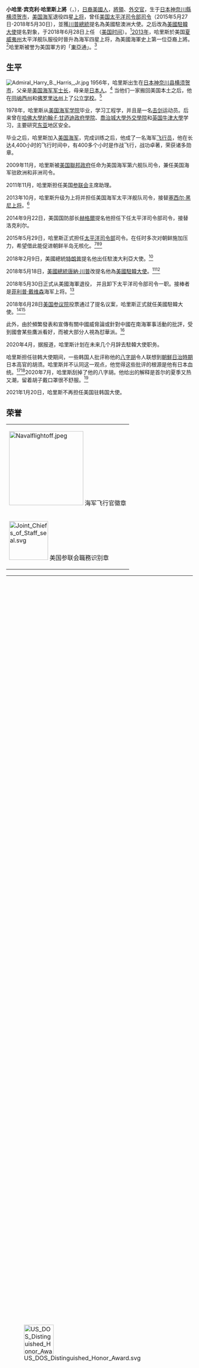 {{noteTA
|G1=PP
|1=zh-tw:哈利;zh-hans:哈里;zh-hant:哈里;
|2=zh-hans:哈里斯;zh-hant:哈里斯;zh-tw:哈里斯;zh-hk:夏里斯;
}}
{{Infobox military person
|name= 哈里·B·哈里斯
|birth_date= {{birth date and age|1956|8|4}}
|death_date=
|birth_place={{JPN}}[[神奈川县|神奈川县]][[横须贺市|横须贺市]]
|death_place=
|nationality = {{USA}}
|placeofburial=
|placeofburial_label= Place of burial
|image=  Harry Harris, U.S. Ambassador to the Republic of Korea.jpg
|caption= 哈里斯大使
|nickname=
|allegiance={{flag|United States of America}}
|branch=[[File:Seal_of_the_United_States_Department_of_the_Navy.svg|25px]] [[美国海军|美国海军]]
|serviceyears= 1978年至2018年5月30日
|rank=[[File:US_Navy_O10_infobox.svg|25px]] 海军上将
|commands=[[美国太平洋舰队|美国太平洋舰队]]<br>[[第六艦隊_(美國海軍)|美国海军第六舰队]] <br/> ——北约支援部队<br/>关塔那摩监狱联合特遣部队<br/>{{Link-en|美國海軍航空巡邏大隊|Patrol Wing|第1巡邏偵察大隊}}<br/>{{Link-en|美國海軍第46巡邏機中隊|VP-46|第46巡邏機中隊}}
|unit=
|battles=锡德拉湾事件（1986年）<br/>[[海湾战争|海湾战争]]<br/>[[南方守望行动|南方守望行动]]<br/>阿富汗战争（2011年至今）<br/>[[伊拉克战争|伊拉克战争]]<br/>[[奥德赛黎明行动|奥德赛黎明行动]] 
|awards=国防部杰出服役勋章<br/>海军杰出服役勋章（2）<br />国防部优质服役奖章（3）<br />功绩勋章（3）<br />[[铜星勋章|铜星勋章]]（2）<br />航空勋章<br />美国国务院卓越荣誉奖章
|relations=
|laterwork=
}}
'''小哈里·宾克利·哈里斯上將'''（{{lang-en|'''Harry Binkley Harris, Jr.'''}}，{{bd|1956年|8月4日|||catIdx=H}}），[[日裔美國人|日裔美國人]]，[[將領|將領]]、[[外交官|外交官]]，生于[[日本|日本]][[神奈川縣|神奈川縣]][[横须贺市|横须贺市]]，[[美国海军|美国海军]]退役四星[[上将|上将]]，曾任[[美国印度洋－太平洋司令部|美国太平洋司令部]][[司令|司令]]（2015年5月27日-2018年5月30日），並獲[[唐納·川普|川普]][[美國總統|總統]]提名為美國駐澳洲大使。之后改為[[美國駐韓大使|美國駐韓大使]]提名對象，于2018年6月28日上任 （[[美國時區|美国时间]]）。<ref>[http://books.google.ca/books?id=rK4pAQAAMAAJ&q=%22Harry+Binkley+Harris+Jr%22&dq=%22Harry+Binkley+Harris+Jr%22&hl=en&sa=X&ei=regDUv74IabjiwK2nYCADQ&ved=0CC4Q6AEwAA Harry B. Harris Jr.] {{Wayback|url=http://books.google.ca/books?id=rK4pAQAAMAAJ&q=%22Harry+Binkley+Harris+Jr%22&dq=%22Harry+Binkley+Harris+Jr%22&hl=en&sa=X&ei=regDUv74IabjiwK2nYCADQ&ved=0CC4Q6AEwAA |date=20141208050728 }}{{en icon}}</ref>[[2013年|2013年]]，哈里斯於美国[[夏威夷州|夏威夷州]]太平洋舰队服役时晉升為海军四星上将，為美國海軍史上第一位亞裔上將。<ref>{{cite web | url=http://www.staradvertiser.com/news/breaking/228067141.html?id=228067141 | title=New commander takes over U.S. Pacific Fleet | publisher=Honolulu Star Advertiser | date=October 16, 2013 | accessdate=October 17, 2013 | author=McAvoy, Audrey | archive-date=2014-12-22 | archive-url=https://web.archive.org/web/20141222105453/http://www.staradvertiser.com/news/breaking/228067141.html?id=228067141 | dead-url=no }}{{en icon}}</ref>哈里斯被誉为美国軍方的「[[東亞|東亞]]通」。<ref name="fish" >{{cite web |url=http://news.qq.com/a/20140924/025336.htm |title=日裔美军上将被提名为美国太平洋司令部司令 |accessdate=2014 |publisher=腾讯网 |work= |language=zh-hans |archive-date=2016-12-23 |archive-url=https://web.archive.org/web/20161223174204/http://news.qq.com/a/20140924/025336.htm |dead-url=no }}</ref>

== 生平 ==
[[File:Admiral_Harry_B._Harris,_Jr.jpg|thumb]]
1956年，哈里斯出生在[[日本|日本]][[神奈川县|神奈川县]][[横须贺市|横须贺市]]，父亲是[[美国海军|美国海军]][[军士长|军士长]]，母亲是[[日本人|日本人]]。<ref>{{cite web |url=http://www.usna1978.org/?p=classnews&article=68 |title=Harry Harris an admiral? |author= |date=29 February 2008 |work=Class News |publisher=USNA Class of 1978 |accessdate=18 July 2012 |deadurl=yes |archiveurl=https://web.archive.org/web/20120303215525/http://www.usna1978.org/?p=classnews |archivedate=2012年3月3日 }}{{en icon}}</ref> 当他们一家搬回美国本土之后，他在[[田纳西州|田纳西州]]和[[佛罗里达州|佛罗里达州]]上了[[公立学校|公立学校]]。<ref name=OfficalBio>{{cite web
| url=http://www.navy.mil/navydata/bios/navybio.asp?bioID=136
| title=Official biography: Harry Harris
| publisher=''[[美国国防部|US Department of Defense]]''
| accessdate=2014-09-24
| archive-date=2014-10-26
| archive-url=https://web.archive.org/web/20141026192122/http://www.navy.mil/navydata/bios/navybio.asp?bioID=136
| dead-url=no
}}{{en icon}}</ref>

1978年，哈里斯从[[美国海军学院|美国海军学院]]毕业，学习工程学，并且是一名[[击剑|击剑]]运动员。后来曾在[[哈佛大學|哈佛大學]][[約翰·F·甘迺迪政府學院|約翰·F·甘迺迪政府學院]]、[[喬治城大學外交學院|喬治城大學外交學院]]和[[英国|英国]][[牛津大學|牛津大學]]学习，主要研究[[东亚|东亚]]地区安全。

毕业之后，哈里斯加入[[美国海军|美国海军]]，完成训练之后，他成了一名海军[[飞行员|飞行员]]，他在长达4,400小时的飞行时间中，有400多个小时是作战飞行，战功卓著，荣获诸多勋章。

2009年11月，哈里斯被[[美国聯邦政府|美国聯邦政府]]任命为美国海军第六舰队司令，兼任美国海军驻欧洲和非洲司令。

2011年11月，哈里斯担任美国[[參謀長聯席會議|参联会]]主席助理。

2013年10月，哈里斯升级为上将并担任美国海军太平洋舰队司令，接替[[塞西尔·黑尼|塞西尔·黑尼]][[上将|上将]]。<ref>{{Cite web|url=https://www.bizjournals.com/pacific/news/2013/06/24/vice-adm-harry-b-harris-jr-will.html|title=Vice Adm. Harry B. Harris Jr. will command U.S. Pacific Fleet at Pearl Harbor in Hawaii|accessdate=2018-06-09|work=www.bizjournals.com|archive-date=2015-06-19|archive-url=https://web.archive.org/web/20150619172906/http://www.bizjournals.com/pacific/news/2013/06/24/vice-adm-harry-b-harris-jr-will.html|dead-url=no}}</ref>

2014年9月22日，美国国防部长[[赫格爾|赫格爾]]提名他担任下任太平洋司令部司令，接替洛克利尔。

2015年5月29日，哈里斯正式担任[[太平洋司令部|太平洋司令部]]司令。在任时多次对朝鲜施加压力，希望借此能促进朝鲜半岛无核化。<ref>{{Cite web | last = Tweed | first = David | date = 9 December 2014 | title = China Takes Nuclear Weapons Underwater Where Prying Eyes Can't See | url = https://www.bloomberg.com/news/2014-12-08/china-takes-nuclear-weapons-undersea-where-prying-eyes-can-t-see.html | website = bloomberg.com | accessdate = 9 December 2014 | archive-date = 2014-12-08 | archive-url = https://web.archive.org/web/20141208221400/http://www.bloomberg.com/news/2014-12-08/china-takes-nuclear-weapons-undersea-where-prying-eyes-can-t-see.html | dead-url = no }}</ref><ref>{{cite web|title=U.S. commander on Kim Jong Un: 'Bring him to his senses, not to his knees'|url=https://www.washingtonpost.com/video/world/us-commander-on-kim-jong-un-bring-him-to-his-senses-not-to-his-knees/2017/04/26/366130c4-2ac4-11e7-9081-f5405f56d3e4_video.html|website=Washington Post|accessdate=13 December 2017|date=26 April 2017|archive-date=2018-06-12|archive-url=https://web.archive.org/web/20180612143520/https://www.washingtonpost.com/video/world/us-commander-on-kim-jong-un-bring-him-to-his-senses-not-to-his-knees/2017/04/26/366130c4-2ac4-11e7-9081-f5405f56d3e4_video.html|dead-url=no}}</ref><ref>{{cite news|title=U.S. Pacific Commander: Military-backed diplomacy needed to deal with North Korea|url=https://www.reuters.com/article/us-northkorea-missiles-japan-usa/u-s-pacific-commander-military-backed-diplomacy-needed-to-deal-with-north-korea-idUSKBN1DG0GY|accessdate=13 December 2017|agency=Reuters|date=15 November 2017|archive-date=2018-06-12|archive-url=https://web.archive.org/web/20180612144521/https://www.reuters.com/article/us-northkorea-missiles-japan-usa/u-s-pacific-commander-military-backed-diplomacy-needed-to-deal-with-north-korea-idUSKBN1DG0GY|dead-url=no}}</ref>

2018年2月9日，美國總統[[唐納德·川普|特朗普]]提名他出任駐澳大利亞大使。<ref>{{Cite news|url=https://www.nytimes.com/2018/02/12/world/australia/harry-harris-us-ambassador.html|title=Who Is Harry Harris, Trump’s Pick for Ambassador to Australia?|last=Williams|first=Jacqueline|date=2018-02-12|newspaper=The New York Times|accessdate=2018-06-09|language=en-US|issn=0362-4331|archive-date=2018-06-12|archive-url=https://web.archive.org/web/20180612205934/https://www.nytimes.com/2018/02/12/world/australia/harry-harris-us-ambassador.html|dead-url=no}}</ref>

2018年5月18日，[[美國總統|美國總統]][[唐納·川普|唐納·川普]]改提名他為[[美國駐韓大使|美國駐韓大使]]。<ref>{{cite news |language=en |author=CNN |title=Trump taps Adm. Harry Harris as ambassador to South Korea |accessdate=May 18, 2018 |url=https://www.cnn.com/2018/05/18/politics/trump-south-korea-ambassador-harry-harris/index.html |archive-date=2018-05-26 |archive-url=https://web.archive.org/web/20180526003727/https://www.cnn.com/2018/05/18/politics/trump-south-korea-ambassador-harry-harris/index.html |dead-url=no }}</ref><ref>{{cite news|language=en|title=President Donald J. Trump Announces Intent to Nominate Personnel to Key Administration Posts|url=https://www.whitehouse.gov/presidential-actions/president-donald-j-trump-announces-intent-nominate-personnel-key-administration-posts-44/|accessdate=21 May 2018|agency=White House|date=18 May 2018|archive-date=2018-05-19|archive-url=https://web.archive.org/web/20180519013207/https://www.whitehouse.gov/presidential-actions/president-donald-j-trump-announces-intent-nominate-personnel-key-administration-posts-44/|dead-url=no}}</ref>

2018年5月30日正式从美國海軍退役， 并且卸下太平洋司令部司令一职。接棒者是[[菲利普·戴维森|菲利普·戴维森]]海军上将。<ref>{{cite web|url=http://www.pacom.mil/Media/Speeches-Testimony/Article/1537219/us-indo-pacific-command-change-of-command-ceremony/|title=U.S. Indo-Pacific Command Change of Command Ceremony|publisher=|accessdate=2018-06-09|archive-date=2018-06-01|archive-url=https://web.archive.org/web/20180601225219/http://www.pacom.mil/Media/Speeches-Testimony/Article/1537219/us-indo-pacific-command-change-of-command-ceremony/|dead-url=no}}</ref>

2018年6月28日[[美国参议院|美国参议院]]投票通过了提名议案，哈里斯正式就任美國駐韓大使。<ref>{{Cite news|url=https://qz.com/1317765/harry-harris-the-uss-south-korea-ambassador-wants-kim-jong-un-to-come-to-his-senses-not-his-knees/|title=The US's South Korea ambassador wants Kim Jong Un "to come to his senses, not his knees"|last=Lahiri|first=Tripti|newspaper=Quartz|accessdate=2018-06-29|language=en-US|archive-date=2018-06-29|archive-url=https://web.archive.org/web/20180629065729/https://qz.com/1317765/harry-harris-the-uss-south-korea-ambassador-wants-kim-jong-un-to-come-to-his-senses-not-his-knees/|dead-url=no}}</ref><ref>{{Cite news|url=https://www.nknews.org/2018/06/what-to-expect-from-harry-harris-the-new-u-s-ambassador-to-south-korea/|title=What to expect from Harry Harris, the new U.S. ambassador to South Korea - NK News - North Korea News|date=2018-06-29|newspaper=NK News - North Korea News|accessdate=2018-06-29|language=en-US|archive-date=2018-06-29|archive-url=https://web.archive.org/web/20180629104056/https://www.nknews.org/2018/06/what-to-expect-from-harry-harris-the-new-u-s-ambassador-to-south-korea/|dead-url=no}}</ref>

此外，由於頻繁發表和宣傳有關中國威脅論或針對中國在南海軍事活動的批評，受到國會某些鷹派看好，而被大部分人視為怼華派。<ref>{{Cite news|url=https://www.sbs.com.au/news/australia-s-friend-china-s-foe-new-us-ambassador-harry-harris|title=Australia's friend, China's foe: New US ambassador Harry Harris|newspaper=SBS News|accessdate=2018-06-09|language=en-GB|archive-date=2018-06-09|archive-url=https://web.archive.org/web/20180609084326/https://www.sbs.com.au/news/australia-s-friend-china-s-foe-new-us-ambassador-harry-harris|dead-url=no}}</ref>

2020年4月，据报道，哈里斯计划在未来几个月辞去駐韓大使职务。

哈里斯担任驻韩大使期间，一些韩国人批评称他的[[八字胡|八字胡]]令人联想到[[朝鮮日治時期|朝鮮日治時期]]日本高官的胡须。哈里斯并不认同这一观点，他觉得这些批评的根源是他有日本血统。<ref>{{cite news |title=Harry Harris: South Koreans bristle at US envoy's moustache |url=https://www.bbc.com/news/world-south-asia-51146729 |accessdate=January 17, 2020 |work=[[BBC_News|BBC News]] |date=January 17, 2020 |archive-date=2020-01-18 |archive-url=https://web.archive.org/web/20200118073132/https://www.bbc.com/news/world-south-asia-51146729 |dead-url=no }}</ref><ref name=cnn>{{Citation |last=Berlinger |first=Joshua |date=January 17, 2020 |title=Racism, history and politics: Why South Koreans are flipping out over a US ambassador's mustache |publisher=[[CNN|CNN]] |url=https://www.cnn.com/2020/01/17/asia/harry-harris-mustache-intl-hnk/index.html |accessdate=January 19, 2020 |archive-date=2020-07-28 |archive-url=https://web.archive.org/web/20200728062948/https://www.cnn.com/2020/01/17/asia/harry-harris-mustache-intl-hnk/index.html |dead-url=no }}</ref>2020年7月，哈里斯刮掉了他的八字胡。他给出的解释是首尔的夏季又热又潮，留着胡子戴口罩很不舒服。<ref>{{cite web | last1=Hyonhee | first1=Shin | title=U.S. envoy to S.Korea shaves off moustache after debate over Japanese heritage | url=https://www.reuters.com/article/us-southkorea-usa/u-s-envoy-to-s-korea-shaves-off-moustache-after-debate-over-japanese-heritage-idUSKCN24S1CP | date=July 27, 2020 | work=[[Reuters|Reuters]] | accessdate=July 27, 2020 | archive-date=2020-07-28 | archive-url=https://web.archive.org/web/20200728182854/https://www.reuters.com/article/us-southkorea-usa/u-s-envoy-to-s-korea-shaves-off-moustache-after-debate-over-japanese-heritage-idUSKCN24S1CP | dead-url=no }}</ref>

2021年1月20日，哈里斯不再担任美国驻韩国大使。

==荣誉==
{|
|-
|[[File:Navalflightoff.jpeg|200px]] 海军飞行官徽章
|-
|[[File:Joint_Chiefs_of_Staff_seal.svg|105px]] 美国参联会職務识别章
|}
{|
|-
|{{ribbon devices|number=0|type=oak|ribbon=Defense Distinguished Service Medal ribbon.svg|width=80}}
|[[国防部杰出服役勋章|国防部杰出服役勋章]]
|-
|{{ribbon devices|number=1|type=award-star|ribbon=Navy Distinguished Service ribbon.svg|width=80}}
|一颗星[[海军杰出服役勋章|海军杰出服役勋章]]
|-
|{{ribbon devices|number=2|type=oak|ribbon=US Defense Superior Service Medal ribbon.svg|width=80}}
|二片青铜橡树叶国防部高级服役勋章
|-
|{{ribbon devices|number=2|type=award-star|ribbon=Legion of Merit ribbon.svg|width=80}}
|二星功绩勋章
|-
|{{ribbon devices|number=1|type=award-star|ribbon=Bronze Star ribbon.svg|width=80}}
| 一星[[铜星勋章|铜星勋章]]
|-
|{{ribbon devices|number=3|type=award-star|ribbon=Meritorious Service Medal ribbon.svg|width=80}}
| 三星服役功勋奖章
|-
|{{ribbon devices|number=0|type=award-star|ribbon=Air Medal ribbon.svg|width=80}}<span style="position:relative; top: 0px; left: -22px; display: inline-block; width: 0;">[[File:Award_numeral_1.png|15px]]</span>
| 航空勋章
|-
|{{ribbon devices|number=0|type=oak|ribbon=Joint Service Commendation ribbon.svg|width=80}}
|跨軍種嘉獎勳章
|-
|{{ribbon devices|number=4|type=award-star|ribbon=Navy and Marine Corps Commendation ribbon.svg|width=80}}
|四星海军和海军陆战队勋章
|-
|{{ribbon devices|number=0|type=award-star|ribbon=Navy and Marine Corps Achievement ribbon.svg|width=80}}
| 海军和海军陆战队成就勋章
|-
|{{ribbon devices|number=0|type=oak|ribbon=Joint Meritorious Unit Award-3d.svg|width=80}}
| 联合功勋勋章
|-
|{{ribbon devices|number=2|type=service-star|ribbon=Navy Unit Commendation ribbon.svg|width=80}}
| 二星海军单位勋章
|-
|{{ribbon devices|number=1|type=service-star|ribbon=Navy Meritorious Unit Commendation ribbon.svg|width=80}}
|一星海军有功单位勋章
|-
|{{ribbon devices|number=0|type=service-star|ribbon=Battle Effectiveness Award ribbon, 3rd award.svg|width=80}}
|海军丝带
|-
|[[File:US_DOS_Distinguished_Honor_Award.svg|80px]]
|美国国务院卓越荣誉奖
|-
|{{ribbon devices|number=1|type=service-star|ribbon=Navy Expeditionary Medal ribbon.svg|width=80}}
|一星海军远征勋章
|-
|{{ribbon devices|number=2|type=service-star|ribbon=National Defense Service Medal ribbon.svg|width=80}}
|二星[[国防部服役奖章|国防部服役奖章]]
|-
|{{ribbon devices|number=0|type=service-star|ribbon=Armed Forces Expeditionary Medal ribbon.svg|width=80}}
|军队远征勋章
|-
|{{ribbon devices|number=3|type=service-star|ribbon=Southwest Asia Service Medal ribbon (1991-2016).svg|width=80}}
|三星亚洲西南部服役奖章
|-
|{{ribbon devices|number=1|type=service-star|ribbon=Afghanistan Campaign ribbon.svg|width=80}}
|一星阿富汗战区勋章
|-
|{{ribbon devices|number=0|type=service-star|ribbon=Global War on Terrorism Expeditionary ribbon.svg|width=80}}
|全球反恐战争远征勋章
|-
|{{ribbon devices|number=0|type=service-star|ribbon=Global War on Terrorism Service ribbon.svg|width=80}}
|[[反恐战争服役奖章|全球反恐战争服役奖章]]
|-
|{{ribbon devices|number=0|type=service-star|ribbon=Outstanding Volunteer Service ribbon.svg|width=80}}
|军事优秀志愿服务奖章
|-
|{{ribbon devices|number=4|type=service-star|ribbon=Sea Service Deployment Ribbon.svg|width=80}}
|四星海军海上服役丝带
|-
|{{ribbon devices|number=11|type=service-star|other_device=bss|ribbon=Navy and Marine Corps Overseas Service Ribbon.svg|width=80}}
|二星海军和海军陆战队海外服役丝带
|-
|[[File:Kuwait_Liberation_Medal_(Saudi_Arabia)_ribbon.svg|80px]]
|科威特解放勋章（沙特阿拉伯）
|-
|[[File:Kuwait_Liberation_Medal_(Kuwait)_ribbon.svg|80px]]
|科威特解放勋章（科威特）
|-
|[[File:United_States_Navy_Rifle_Marksmanship_Ribbon_with_expert_device.svg|80px]]
|海军步兵专家奖章
|-
|[[File:United_States_Navy_Pistol_Marksmanship_Ribbon_with_expert_device.svg|80px]]
|海军射击专家奖章
|}
===外国勋章奖章===
* [[File:JPN_Kyokujitsu-sho_1Class_BAR.svg|60px]] [[旭日大绶章|旭日大绶章]]（[[日本|日本]]，2018年4月20日公布<ref>{{ja}}{{cite web |url=https://www.mofa.go.jp/mofaj/ms/po/page25_001254.html |title=外国人叙勲受章者名簿 平成30年 |publisher=[[日本外务省|外务省]] |date=2019-01-05 |accessdate=2020-12-26 |archive-date=2021-01-13 |archive-url=https://web.archive.org/web/20210113033144/https://www.mofa.go.jp/mofaj/ms/po/page25_001254.html |dead-url=no }}</ref>）
* [[File:Order_of_Diplomatic_Service_Merit_(Class_2)_Gwanghwa_Medal_ribbon.gif|60px]] [[修交勋章|修交勋章光化章]]（[[韩国|韩国]]，2021年9月7日于[[华盛顿特区|华盛顿特区]]颁发<ref>{{ko}}{{cite news |author=백나리 |url=https://www.yna.co.kr/view/AKR20210908057400071 |title=해리스 전 주한미국대사에 수교훈장 최고등급 광화장 수여 |publisher=[[韩国联合通讯社|연합뉴스]] |date=2021-09-08 |accessdate=2022-01-05 |archive-date=2022-01-05 |archive-url=https://web.archive.org/web/20220105105807/https://www.yna.co.kr/view/AKR20210908057400071 |dead-url=no }}</ref>）

==相关人物==
*{{Link-en|苏珊·K·益子|Susan K. Mashiko}}空军少将（现任美国国家侦察局副局长）。
*[[埃里克·新关|埃里克·新关]]陆军上将（前美国陆军参谋长、退役軍人事務部長）。

==参考文献==
{{reflist}}

==外部链接==
{{Commons category|Harry B. Harris}}
{{美國駐韓大使}}
{{DEFAULTSORT:Harris, Harry}}
[[Category:1956年出生|Category:1956年出生]]
[[Category:神奈川县出身人物|Category:神奈川县出身人物]]
[[Category:美國海軍上將|Category:美國海軍上將]]
[[Category:美國海軍飛行員|Category:美國海軍飛行員]]
[[Category:美國海軍學院校友|Category:美國海軍學院校友]]
[[Category:日裔美國軍事人物|Category:日裔美國軍事人物]]
[[Category:美國日裔外交官|Category:美國日裔外交官]]
[[Category:甘迺迪政府學院校友|Category:甘迺迪政府學院校友]]
[[Category:喬治城大學校友|Category:喬治城大學校友]]
[[Category:埃德蒙·A·沃尔什外事学院校友|Category:埃德蒙·A·沃尔什外事学院校友]]
[[Category:美國駐韓大使|Category:美國駐韓大使]]
[[Category:亞洲裔美國外交官|Category:亞洲裔美國外交官]]
[[Category:旭日大绶章获得者|Category:旭日大绶章获得者]]